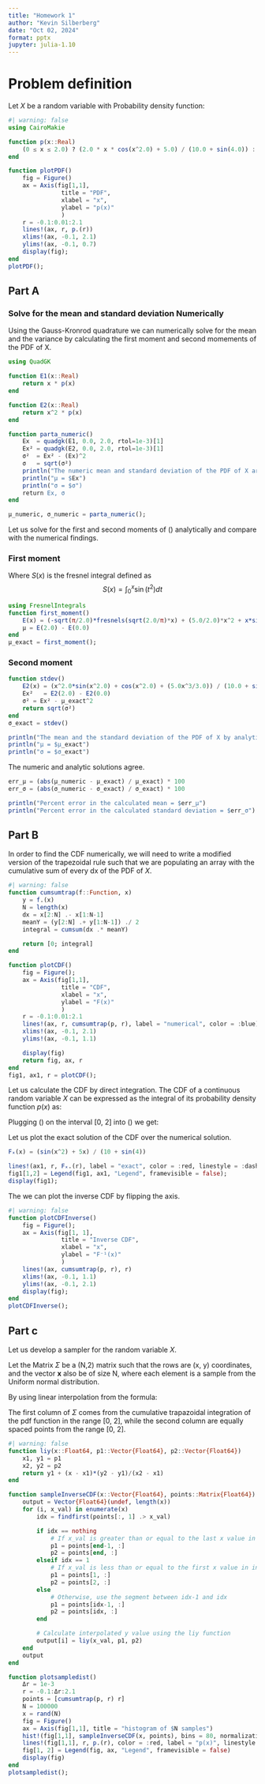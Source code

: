 ```yaml
---
title: "Homework 1"
author: "Kevin Silberberg"
date: "Oct 02, 2024"
format: pptx
jupyter: julia-1.10
---
```


# Problem definition

Let $X$ be a random variable with Probability density function:
\begin{equation}\tag{1}\label{eq-pdf}
p(x) = 
	\begin{cases}
		\frac{2x\cos{(x^2)} + 5}{10 + \sin{(4)}} & x \in [0, 2] \\
		0 & \text{otherwise}
	\end{cases}
\end{equation}

```julia
#| warning: false
using CairoMakie

function p(x::Real)
    (0 ≤ x ≤ 2.0) ? (2.0 * x * cos(x^2.0) + 5.0) / (10.0 + sin(4.0)) : 0.0
end

function plotPDF()
    fig = Figure()
    ax = Axis(fig[1,1],
               title = "PDF",
               xlabel = "x",
               ylabel = "p(x)"
               )
    r = -0.1:0.01:2.1
    lines!(ax, r, p.(r))
    xlims!(ax, -0.1, 2.1)
    ylims!(ax, -0.1, 0.7)
    display(fig);
end
plotPDF();
```

## Part A

### Solve for the mean and standard deviation Numerically
Using the Gauss-Kronrod quadrature we can numerically solve for the mean and the variance by calculating the first moment and second momements of the PDF of X.

```julia
using QuadGK

function E1(x::Real)
    return x * p(x)
end

function E2(x::Real)
    return x^2 * p(x)
end

function parta_numeric()
    Ex  = quadgk(E1, 0.0, 2.0, rtol=1e-3)[1]
    Ex² = quadgk(E2, 0.0, 2.0, rtol=1e-3)[1]
    σ²  = Ex² - (Ex)^2
    σ   = sqrt(σ²)
    println("The numeric mean and standard deviation of the PDF of X are:")
    println("μ = $Ex")
    println("σ = $σ")
    return Ex, σ
end

μ_numeric, σ_numeric = parta_numeric();
```
Let us solve for the first and second moments of (\ref{eq-pdf}) analytically and compare with the numerical findings.

### First moment

\begin{align}
	E[X] &= \int_0^2 x\bigg(\frac{2x\cos{(x^2)} + 5}{10 + \sin{(4)}}\bigg)dx \\
	&= x\bigg(\frac{\sin{(x^2)} + 5x}{10 + \sin{(4)}}\bigg)\bigg{\vert}_0^2 - \frac{1}{10 + \sin{(4)}}\int_0^2\bigg(\sin{(x^2)} + 5x\bigg)dx \\
	&= \frac{-\sqrt{\frac{\pi}{2}}S\big(\sqrt{\frac{2}{\pi}}x\big) + \frac{5x^2}{2} + x\sin{(x^2)}}{10 + \sin{(4)}}\bigg{\vert}_0^2 \\
\end{align}

Where $S(x)$ is the fresnel integral defined as $$S(x) = \int_0^x \sin{(t^2)} dt$$

```julia
using FresnelIntegrals
function first_moment()
    E(x) = (-sqrt(π/2.0)*fresnels(sqrt(2.0/π)*x) + (5.0/2.0)*x^2 + x*sin(x^2.0)) / (10.0 + sin(4.0))
    μ = E(2.0) - E(0.0)
end
μ_exact = first_moment();
```
### Second moment 
\begin{align}
	E[X^2] &= \int_0^2x^2\bigg(\frac{2x\cos{(x^2)}+5}{10 + \sin{(4)}}\bigg)dx \\
	&= \frac{1}{10 + \sin{(4)}}\bigg[2\int_0^2x^3\cos{(x^2)}dx + 5\int_0^2x^2dx\bigg] \\
	&= \frac{x^2\sin{(x^2)}+\cos{(x^2)}+\frac{5x^3}{3}}{10 + \sin{(4)}}\bigg{\vert}_0^2
\end{align}

```julia
function stdev()
    E2(x) = (x^2.0*sin(x^2.0) + cos(x^2.0) + (5.0x^3/3.0)) / (10.0 + sin(4.0))
    Ex²   = E2(2.0) - E2(0.0)
    σ² = Ex² - μ_exact^2
    return sqrt(σ²)
end
σ_exact = stdev()

println("The mean and the standard deviation of the PDF of X by analytical solution:")
println("μ = $μ_exact")
println("σ = $σ_exact")
```

The numeric and analytic solutions agree. 

```julia
err_μ = (abs(μ_numeric - μ_exact) / μ_exact) * 100
err_σ = (abs(σ_numeric - σ_exact) / σ_exact) * 100

println("Percent error in the calculated mean = $err_μ")
println("Percent error in the calculated standard deviation = $err_σ")
```

## Part B

In order to find the CDF numerically, we will need to write a modified version of the trapezoidal rule such that we are populating an array with the cumulative sum of every dx of the PDF of $X$. 

```julia
#| warning: false
function cumsumtrap(f::Function, x)
    y = f.(x)
    N = length(x)
    dx = x[2:N] .- x[1:N-1]
    meanY = (y[2:N] .+ y[1:N-1]) ./ 2
    integral = cumsum(dx .* meanY)

    return [0; integral]
end

function plotCDF()
    fig = Figure();
    ax = Axis(fig[1,1],
               title = "CDF",
               xlabel = "x",
               ylabel = "F(x)"
               )
    r = -0.1:0.01:2.1
    lines!(ax, r, cumsumtrap(p, r), label = "numerical", color = :blue)
    xlims!(ax, -0.1, 2.1)
    ylims!(ax, -0.1, 1.1)

    display(fig)
    return fig, ax, r
end
fig1, ax1, r = plotCDF();
```

Let us calculate the CDF by direct integration. The CDF of a continuous random variable $X$ can be expressed as the integral of its probability density function $p(x)$ as:

\begin{equation}\tag{2}\label{eq-cdf}
	F_X(x) = \int_{-\inf}^x p_X(t)dt
\end{equation}

Plugging (\ref{eq-pdf}) on the interval [0, 2] into (\ref{eq-cdf}) we get:

\begin{align}
	F_X(x) &= \int_0^x\bigg(\frac{2t\cos{(t^2)} + 5}{10 + \sin{(4)}}\bigg)dt \\
	&= \frac{1}{10 + \sin{(4)}}\bigg(2\int_0^xt\cos{(t^2)}dt + 5\int_0^xdt\bigg) \\
	&= \frac{\sin{(x^2)} + 5x}{10 + \sin{(4)}}
\end{align}

Let us plot the exact solution of the CDF over the numerical solution.

```julia
Fₓ(x) = (sin(x^2) + 5x) / (10 + sin(4))

lines!(ax1, r, Fₓ.(r), label = "exact", color = :red, linestyle = :dash);
fig1[1,2] = Legend(fig1, ax1, "Legend", framevisible = false);
display(fig1);
```
The we can plot the inverse CDF by flipping the axis.

```julia
#| warning: false
function plotCDFInverse()
    fig = Figure();
    ax = Axis(fig[1, 1],
               title = "Inverse CDF",
               xlabel = "x",
               ylabel = "F⁻¹(x)"
               )
    lines!(ax, cumsumtrap(p, r), r)
    xlims!(ax, -0.1, 1.1)
    ylims!(ax, -0.1, 2.1)
    display(fig);
end
plotCDFInverse();
```
## Part c

Let us develop a sampler for the random variable $X$.

Let the Matrix $\Sigma$ be a (N,2) matrix such that the rows are (x, y) coordinates, and the vector $\textbf{x}$ also be of size N, where each element is a sample from the Uniform normal distribution.

By using linear interpolation from the formula:
\begin{equation}\tag{3}\label{eq-li}
	y = y_1 + \frac{(x - x_1)(y_2 - y_1)}{x_2 - x_1}
\end{equation}

The first column of $\Sigma$ comes from the cumulative trapazoidal integration of the pdf function in the range [0, 2], while the second column are equally spaced points from the range [0, 2].

```julia
#| warning: false
function liy(x::Float64, p1::Vector{Float64}, p2::Vector{Float64})
    x1, y1 = p1
    x2, y2 = p2
    return y1 + (x - x1)*(y2 - y1)/(x2 - x1)
end

function sampleInverseCDF(x::Vector{Float64}, points::Matrix{Float64})
    output = Vector{Float64}(undef, length(x))
    for (i, x_val) in enumerate(x)
        idx = findfirst(points[:, 1] .> x_val)

        if idx == nothing
            # If x_val is greater than or equal to the last x value in inverse, use the last segment
            p1 = points[end-1, :]
            p2 = points[end, :]
        elseif idx == 1
            # If x_val is less than or equal to the first x value in inverse, use the first segment
            p1 = points[1, :]
            p2 = points[2, :]
        else
            # Otherwise, use the segment between idx-1 and idx
            p1 = points[idx-1, :]
            p2 = points[idx, :]
        end

        # Calculate interpolated y value using the liy function
        output[i] = liy(x_val, p1, p2)        
    end
    output
end

function plotsampledist()
    Δr = 1e-3
    r = -0.1:Δr:2.1
    points = [cumsumtrap(p, r) r]
    N = 100000
    x = rand(N)
    fig = Figure()
    ax = Axis(fig[1,1], title = "histogram of $N samples")
    hist!(fig[1,1], sampleInverseCDF(x, points), bins = 80, normalization = :pdf)
    lines!(fig[1,1], r, p.(r), color = :red, label = "p(x)", linestyle = :dash)
    fig[1, 2] = Legend(fig, ax, "Legend", framevisible = false)
    display(fig)
end
plotsampledist();
```
